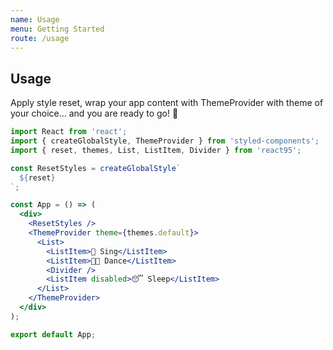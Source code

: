 ```yaml
---
name: Usage
menu: Getting Started
route: /usage
---
```


## Usage

Apply style reset, wrap your app content with ThemeProvider with theme of your choice... and you are ready to go! 🚀

```jsx
import React from 'react';
import { createGlobalStyle, ThemeProvider } from 'styled-components';
import { reset, themes, List, ListItem, Divider } from 'react95';

const ResetStyles = createGlobalStyle`
  ${reset}
`;

const App = () => (
  <div>
    <ResetStyles />
    <ThemeProvider theme={themes.default}>
      <List>
        <ListItem>🎤 Sing</ListItem>
        <ListItem>💃🏻 Dance</ListItem>
        <Divider />
        <ListItem disabled>😴 Sleep</ListItem>
      </List>
    </ThemeProvider>
  </div>
);

export default App;
```
